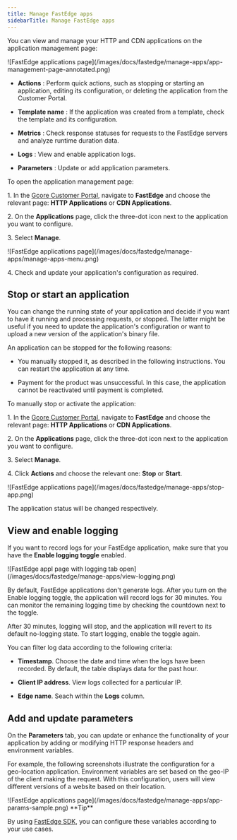 ---
title: Manage FastEdge apps
sidebarTitle: Manage FastEdge apps
---

You can view and manage your HTTP and CDN applications on the application management page:


<Frame>![FastEdge applications page](/images/docs/fastedge/manage-apps/app-management-page-annotated.png)</Frame>



  * **Actions** : Perform quick actions, such as stopping or starting an application, editing its configuration, or deleting the application from the Customer Portal.

  * **Template name** : If the application was created from a template, check the template and its configuration.

  * **Metrics** : Check response statuses for requests to the FastEdge servers and analyze runtime duration data.

  * **Logs** : View and enable application logs.

  * **Parameters** : Update or add application parameters.




To open the application management page:

1\. In the [Gcore Customer Portal](https://accounts.gcore.com/reports/dashboard), navigate to **FastEdge** and choose the relevant page: **HTTP Applications** or **CDN Applications**.

2\. On the **Applications** page, click the three-dot icon next to the application you want to configure. 

3\. Select **Manage**.


<Frame>![FastEdge applications page](/images/docs/fastedge/manage-apps/manage-apps-menu.png)</Frame>



4\. Check and update your application's configuration as required. 

## Stop or start an application

You can change the running state of your application and decide if you want to have it running and processing requests, or stopped. The latter might be useful if you need to update the application's configuration or want to upload a new version of the application's binary file. 

An application can be stopped for the following reasons: 

  * You manually stopped it, as described in the following instructions. You can restart the application at any time. 

  * Payment for the product was unsuccessful. In this case, the application cannot be reactivated until payment is completed.




To manually stop or activate the application: 

1\. In the [Gcore Customer Portal](https://accounts.gcore.com/reports/dashboard), navigate to **FastEdge** and choose the relevant page: **HTTP Applications** or **CDN Applications**. 

2\. On the **Applications** page, click the three-dot icon next to the application you want to configure.

3\. Select **Manage**.

4\. Click **Actions** and choose the relevant one: **Stop** or **Start**.


<Frame>![FastEdge applications page](/images/docs/fastedge/manage-apps/stop-app.png)</Frame>



The application status will be changed respectively.

## View and enable logging

If you want to record logs for your FastEdge application, make sure that you have the **Enable logging toggle** enabled.


<Frame>![FastEdge appl page with logging tab open](/images/docs/fastedge/manage-apps/view-logging.png)</Frame>



By default, FastEdge applications don't generate logs. After you turn on the Enable logging toggle, the application will record logs for 30 minutes. You can monitor the remaining logging time by checking the countdown next to the toggle.

After 30 minutes, logging will stop, and the application will revert to its default no-logging state. To start logging, enable the toggle again.

You can filter log data according to the following criteria:

  * **Timestamp**. Choose the date and time when the logs have been recorded. By default, the table displays data for the past hour.

  * **Client IP address**. View logs collected for a particular IP.

  * **Edge name**. Seach within the **Logs** column.




## Add and update parameters

On the **Parameters** tab, you can update or enhance the functionality of your application by adding or modifying HTTP response headers and environment variables. 

For example, the following screenshots illustrate the configuration for a geo-location application. Environment variables are set based on the geo-IP of the client making the request. With this configuration, users will view different versions of a website based on their location.


<Frame>![FastEdge applications page](/images/docs/fastedge/manage-apps/app-params-sample.png)</Frame>

 <Tip>
**Tip**

By using [FastEdge SDK](https://g-core.github.io/FastEdge-sdk-js/reference/fastedge-env/), you can configure these variables according to your use cases.
</Tip>